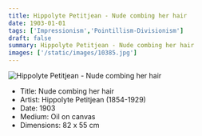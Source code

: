 ```yaml
---
title: Hippolyte Petitjean - Nude combing her hair
date: 1903-01-01
tags: ['Impressionism','Pointillism-Divisionism']
draft: false
summary: Hippolyte Petitjean - Nude combing her hair
images: ['/static/images/10385.jpg']
---
```


![Hippolyte Petitjean - Nude combing her hair](/static/images/10385.jpg)

* Title: Nude combing her hair
* Artist: Hippolyte Petitjean (1854-1929)
* Date: 1903
* Medium: Oil on canvas
* Dimensions: 82 x 55 cm 



